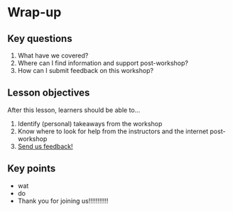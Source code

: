 # Wrap-up

## Key questions

1.  What have we covered?
2.  Where can I find information and support post-workshop?
3.  How can I submit feedback on this workshop?

## Lesson objectives

After this lesson, learners should be able to...

1.  Identify (personal) takeaways from the workshop
2.  Know where to look for help from the instructors and the internet post-workshop
3.  [Send us feedback!](https://docs.google.com/forms/d/1j0YuEXZNzAbUwDZoA-UzjSHjKPF5VX8R74kVj39duyY/edit)

## Key points
* wat
* do
* Thank you for joining us!!!!!!!!!!!
